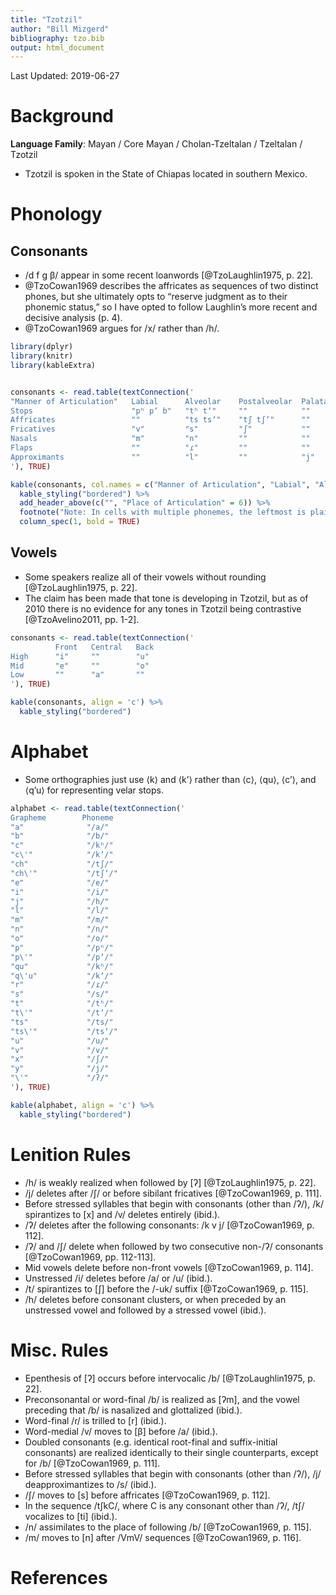 ```yaml
---
title: "Tzotzil"
author: "Bill Mizgerd"
bibliography: tzo.bib
output: html_document
---
```


Last Updated: 2019-06-27

# Background

**Language Family**: Mayan / Core Mayan / Cholan-Tzeltalan / Tzeltalan / Tzotzil

* Tzotzil is spoken in the State of Chiapas located in southern Mexico.

# Phonology

## Consonants

* /d f ɡ β/ appear in some recent loanwords [@TzoLaughlin1975, p. 22].
* @TzoCowan1969 describes the affricates as sequences of two distinct phones, but she ultimately opts to "reserve judgment as to their phonemic status," so I have opted to follow Laughlin's more recent and decisive analysis (p. 4).
* @TzoCowan1969 argues for /x/ rather than /h/.

```r

library(dplyr)
library(knitr)
library(kableExtra)


consonants <- read.table(textConnection('
"Manner of Articulation"   Labial      Alveolar    Postalveolar  Palatal  Velar    Glottal
Stops                      "pʰ pʼ b"   "tʰ tʼ"     ""            ""       "kʰ kʼ"  "ʔ"
Affricates                 ""          "ts tsʼ"    "tʃ tʃʼ"      ""       ""       ""
Fricatives                 "v"         "s"         "ʃ"           ""       ""       "h"
Nasals                     "m"         "n"         ""            ""       ""       ""
Flaps                      ""          "ɾ"         ""            ""       ""       ""
Approximants               ""          "l"         ""            "j"      ""     ""
'), TRUE)

kable(consonants, col.names = c("Manner of Articulation", "Labial", "Alveolar", "Postalveolar", "Palatal", "Velar", "Glottal"), align = 'c') %>%
  kable_styling("bordered") %>%
  add_header_above(c("", "Place of Articulation" = 6)) %>%
  footnote("Note: In cells with multiple phonemes, the leftmost is plain or aspirated; the second is ejective; and where a third phoneme is present, it is voiced.", general_title = "") %>%
  column_spec(1, bold = TRUE)
```

## Vowels

* Some speakers realize all of their vowels without rounding [@TzoLaughlin1975, p. 22].
* The claim has been made that tone is developing in Tzotzil, but as of 2010 there is no evidence for any tones in Tzotzil being contrastive [@TzoAvelino2011, pp. 1-2].

```r
consonants <- read.table(textConnection('
          Front   Central   Back
High      "i"     ""        "u"
Mid       "e"     ""        "o"
Low       ""      "a"       ""
'), TRUE)

kable(consonants, align = 'c') %>%
  kable_styling("bordered")
```

# Alphabet

* Some orthographies just use ⟨k⟩ and ⟨k'⟩ rather than ⟨c⟩, ⟨qu⟩, ⟨c'⟩, and ⟨q'u⟩ for representing velar stops.

```r

alphabet <- read.table(textConnection('
Grapheme        Phoneme
"a"              "/a/"  
"b"              "/b/"  
"c"              "/kʰ/"  
"c\'"            "/kʼ/"  
"ch"             "/tʃ/"  
"ch\'"           "/tʃʼ/"  
"e"              "/e/"  
"i"              "/i/"  
"j"              "/h/"  
"l"              "/l/"  
"m"              "/m/"  
"n"              "/n/"  
"o"              "/o/"  
"p"              "/pʰ/"  
"p\'"            "/pʼ/"  
"qu"             "/kʰ/"  
"q\'u"           "/kʼ/"  
"r"              "/ɾ/"  
"s"              "/s/"  
"t"              "/tʰ/"  
"t\'"            "/tʼ/"  
"ts"             "/ts/"  
"ts\'"           "/tsʼ/"  
"u"              "/u/"  
"v"              "/v/"  
"x"              "/ʃ/"  
"y"              "/j/"  
"\'"             "/ʔ/"
'), TRUE)

kable(alphabet, align = 'c') %>%
  kable_styling("bordered")
```   

# Lenition Rules

* /h/ is weakly realized when followed by [ʔ] [@TzoLaughlin1975, p. 22].
* /j/ deletes after /ʃ/ or before sibilant fricatives [@TzoCowan1969, p. 111].
* Before stressed syllables that begin with consonants (other than /ʔ/), /k/ spirantizes to [x] and /v/ deletes entirely (ibid.).
* /ʔ/ deletes after the following consonants: /k v j/ [@TzoCowan1969, p. 112].
* /ʔ/ and /ʃ/ delete when followed by two consecutive non-/ʔ/ consonants [@TzoCowan1969, pp. 112-113].
* Mid vowels delete before non-front vowels [@TzoCowan1969, p. 114].
* Unstressed /i/ deletes before /a/ or /u/ (ibid.).
* /t/ spirantizes to [ʃ] before the /-uk/ suffix [@TzoCowan1969, p. 115].
* /h/ deletes before consonant clusters, or when preceded by an unstressed vowel and followed by a stressed vowel (ibid.).

# Misc. Rules

* Epenthesis of [ʔ] occurs before intervocalic /b/ [@TzoLaughlin1975, p. 22].
* Preconsonantal or word-final /b/ is realized as [ʔm], and the vowel preceding that /b/ is nasalized and glottalized (ibid.).
* Word-final /ɾ/ is trilled to [r] (ibid.).
* Word-medial /v/ moves to [β] before /a/ (ibid.).
* Doubled consonants (e.g. identical root-final and suffix-initial consonants) are realized identically to their single counterparts, except for /b/ [@TzoCowan1969, p. 111].
* Before stressed syllables that begin with consonants (other than /ʔ/), /j/ deapproximantizes to /s/ (ibid.).
* /ʃ/ moves to [s] before affricates [@TzoCowan1969, p. 112].
* In the sequence /tʃkC/, where C is any consonant other than /ʔ/, /tʃ/ vocalizes to [ti] (ibid.).
* /n/ assimilates to the place of following /b/ [@TzoCowan1969, p. 115].
* /m/ moves to [n] after /VmV/ sequences [@TzoCowan1969, p. 116].

# References
